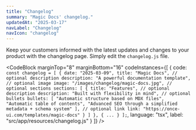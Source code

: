 ```yaml
---
title: "Changelog"
summary: "Magic Docs' changelog."
updatedAt: "2025-03-17"
navLabel: "Changelog"
navIcon: "changelog"
---
```


Keep your customers informed with the latest updates and changes to your product with the changelog page. Simply edit the `changelog.js` file.

<CodeBlock
    marginTop="8"
    marginBottom="16"
    codeInstances={[
  {
    code:
`const changelog = [
    {
      date: "2025-03-09",
      title: "Magic Docs",
      // optional description
      description: "A powerful documentation template",
      // optional image
      image: "/images/changelog/magic-docs.jpg",
      // optional sections
      sections: [
        {
          title: "Features",
          // optional description
          description: "Built with flexibility in mind",
          // optional bullets
          bullets: [
            "Automatic structure based on MDX files",
            "Automatic table of contents",
            "Advanced SEO through a simplified metadata + schema system"
          ],
          // optional link
          link: "https://once-ui.com/templates/magic-docs"
        }
      ]
    },
    {
      ...
    }
];`, 
    language: "tsx",
    label: "src/app/resources/changelog.js"
  }
]} />